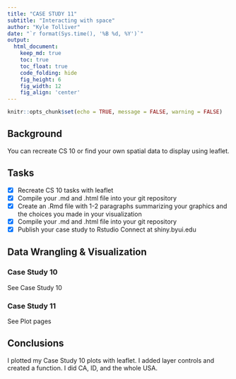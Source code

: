```yaml
---
title: "CASE STUDY 11"
subtitle: "Interacting with space"
author: "Kyle Tolliver"
date: "`r format(Sys.time(), '%B %d, %Y')`"
output:
  html_document:  
    keep_md: true
    toc: true
    toc_float: true
    code_folding: hide
    fig_height: 6
    fig_width: 12
    fig_align: 'center'
---
```


```r
knitr::opts_chunk$set(echo = TRUE, message = FALSE, warning = FALSE)
```

## Background

You can recreate CS 10 or find your own spatial data to display using leaflet.

## Tasks 

* [X] Recreate CS 10 tasks with leaflet
* [X] Compile your .md and .html file into your git repository
* [X] Create an .Rmd file with 1-2 paragraphs summarizing your graphics and the choices you made in your visualization
* [X] Compile your .md and .html file into your git repository
* [X] Publish your case study to Rstudio Connect at shiny.byui.edu

## Data Wrangling & Visualization

### Case Study 10

See Case Study 10

### Case Study 11

See Plot pages

## Conclusions

I plotted my Case Study 10 plots with leaflet. I added layer controls and created a function. I did CA, ID, and the whole USA.
